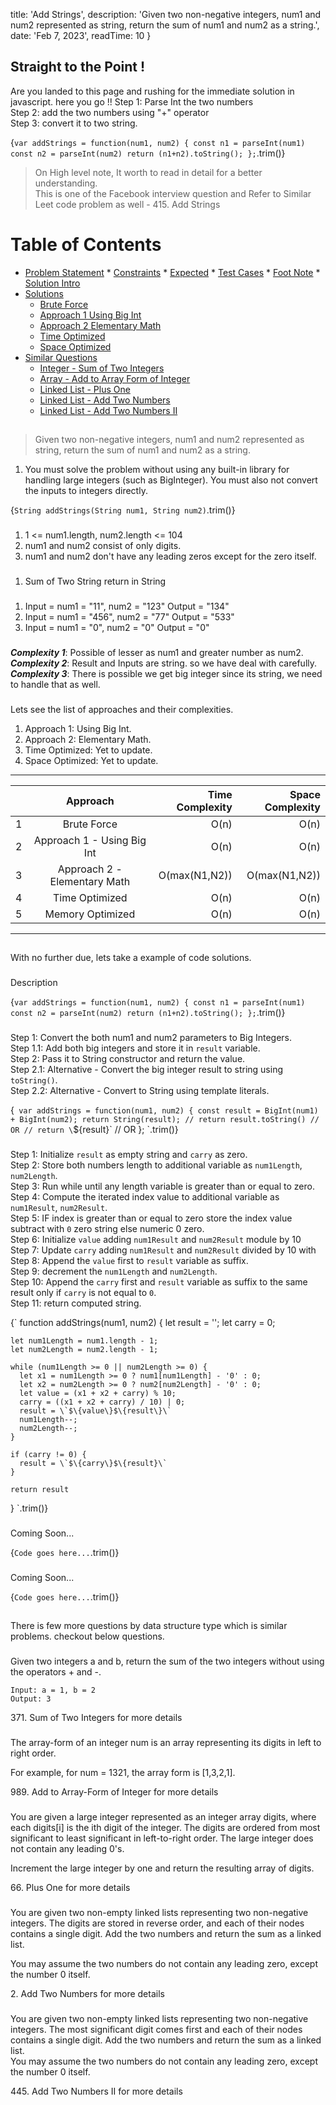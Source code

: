 
  title: 'Add Strings',
  description: 'Given two non-negative integers, num1 and num2 represented as string, return the sum of num1 and num2 as a string.',
  date: 'Feb 7, 2023',
  readTime: 10
}



## Straight to the Point !
Are you landed to this page and rushing for the immediate solution in javascript. here you go !!
Step 1: Parse Int the two numbers<br />
Step 2: add the two numbers using "+" operator<br />
Step 3: convert it to two string.<br />

<CodeBlock>{`
var addStrings = function(num1, num2) {
    const n1 = parseInt(num1)
    const n2 = parseInt(num2)
    return (n1+n2).toString();
};
`.trim()}</CodeBlock>

> On High level note, It worth to read in detail for a better understanding.  
> This is one of the Facebook interview question and Refer to Similar Leet code problem as well - <ExternalLink url="https://leetcode.com/problems/add-strings/description/">415. Add Strings</ExternalLink>

Table of Contents
=================

   * [Problem Statement](#problem-statement)
    * [Constraints](#constraints)
    * [Expected](#expected)
    * [Test Cases](#test-cases)
    * [Foot Note](#foot-note)
    * [Solution Intro](#solution-intro)
   * [Solutions](#solutions)
      * [Brute Force](#brute-force)
      * [Approach 1 Using Big Int](#approach-1-using-big-int)
      * [Approach 2 Elementary Math](#approach-1-elementary-math)
      * [Time Optimized](#time-optimized)
      * [Space Optimized](#space-optimized)
   * [Similar Questions](#other-questions)
      * [Integer - Sum of Two Integers](#integer---sum-of-two-integers)
      * [Array - Add to Array Form of Integer](#array---add-to-array-form-of-integer)
      * [Linked List - Plus One](#linked-list---plus-One)
      * [Linked List - Add Two Numbers](#linked-List---add-two-numbers)
      * [Linked List - Add Two Numbers II](#linked-list---add-two-numbers-II)

## <AnchorLink label="Problem Statement" name />
> Given two non-negative integers, num1 and num2 represented as string, return the sum of num1 and num2 as a string.
1. You must solve the problem without using any built-in library for handling large integers (such as BigInteger). You must also not convert the inputs to integers directly.

<CodeBlock>{`
String addStrings(String num1, String num2)
`.trim()}</CodeBlock>

### <AnchorLink label="Constraints" name />
1. 1 <= num1.length, num2.length <= 104
1. num1 and num2 consist of only digits.
1. num1 and num2 don't have any leading zeros except for the zero itself.

### <AnchorLink label="Expected" name />
1. Sum of Two String return in String

### <AnchorLink label="Test Cases" name />
1. Input = num1 = "11", num2 = "123" Output = "134"
1. Input = num1 = "456", num2 = "77" Output = "533"
1. Input = num1 = "0", num2 = "0" Output = "0"

### <AnchorLink label="Foot Note" name />
***Complexity 1***: Possible of lesser as num1 and greater number as num2.
***Complexity 2***: Result and Inputs are string. so we have deal with carefully.
***Complexity 3***: There is possible we get big integer since its string, we need to handle that as well. 

### <AnchorLink label="Solution Intro" name />
Lets see the list of approaches and their complexities.
1. Approach 1: Using Big Int.
1. Approach 2: Elementary Math.
1. Time Optimized: Yet to update.
1. Space Optimized: Yet to update.

- - -
|    | Approach |  Time Complexity |  Space Complexity |
|----------|:-------------:|------:|------:|
| 1 |  Brute Force | O(n) | O(n) |
| 2 |  Approach 1 - Using Big Int | O(n) | O(n) |
| 3 |  Approach 2 - Elementary Math | O(max(N1​,N2​)) | O(max(N1​,N2​)) |
| 4 | Time Optimized | O(n) | O(n) |
| 5 | Memory Optimized | O(n) | O(n) |

- - -

## <AnchorLink label="Solutions" name />
With no further due, lets take a example of code solutions.

### <AnchorLink label="Brute Force" name />
Description

<CodeBlock>{`
var addStrings = function(num1, num2) {
    const n1 = parseInt(num1)
    const n2 = parseInt(num2)
    return (n1+n2).toString();
};
`.trim()}</CodeBlock>

<BigO type="time" value="n+m" />
<BigO type="space" value="n+m" />

### <AnchorLink label="Approach 1 Using Big Int" name="approach-1-using-big-int" />
Step 1: Convert the both num1 and num2 parameters to Big Integers.<br />
Step 1.1: Add both big integers and store it in `result` variable.<br />
Step 2: Pass it to String constructor and return the value.<br />
Step 2.1: Alternative - Convert the big integer result to string using `toString()`.<br />
Step 2.2: Alternative - Convert to String using template literals.<br />

<CodeBlock>{`
var addStrings = function(num1, num2) {
    const result = BigInt(num1) + BigInt(num2);
    return String(result);
    // return result.toString() // OR
    // return \`$\{result\}\` // OR
};
`.trim()}</CodeBlock>

<BigO type="time" value="n+m" />
<BigO type="space" value="n+m" />

### <AnchorLink label="Approach 1 Elementary Math" name />
Step 1: Initialize `result` as empty string and `carry` as zero.<br />
Step 2: Store both numbers length to additional variable as `num1Length`, `num2Length`.<br />
Step 3: Run while until any length variable is greater than or equal to zero.<br />
Step 4: Compute the iterated index value to additional variable as `num1Result`, `num2Result`.<br />
Step 5: IF index is greater than or equal to zero store the index value subtract with `0` zero string else numeric 0 zero.<br />
Step 6: Initialize `value` adding `num1Result` and `num2Result` module by 10<br />
Step 7: Update `carry` adding `num1Result` and `num2Result` divided by 10 with <br />
Step 8: Append the `value` first to `result` variable as suffix.<br />
Step 9: decrement the `num1Length` and `num2Length`.<br />
Step 10: Append the `carry` first and `result` variable as suffix to the same result only if `carry` is not equal to `0`.<br />
Step 11: return computed string.<br />

<CodeBlock>{`
function addStrings(num1, num2) {
    let result = '';
    let carry = 0;
  
    let num1Length = num1.length - 1;
    let num2Length = num2.length - 1;
  
    while (num1Length >= 0 || num2Length >= 0) {
      let x1 = num1Length >= 0 ? num1[num1Length] - '0' : 0;
      let x2 = num2Length >= 0 ? num2[num2Length] - '0' : 0;
      let value = (x1 + x2 + carry) % 10;
      carry = ((x1 + x2 + carry) / 10) | 0;
      result = \`$\{value\}$\{result\}\`
      num1Length--;
      num2Length--;
    }
  
    if (carry != 0) {
      result = \`$\{carry\}$\{result}\`
    }
  
    return result
}
`.trim()}</CodeBlock>

<BigO type="time" value="max(N1​,N2​)" />
<BigO type="space" value="max(N1​,N2​)" />

### <AnchorLink label="Time Optimized" name />
Coming Soon...

<CodeBlock>{`
Code goes here...
`.trim()}</CodeBlock>

<BigO type="time" value="n+m" />
<BigO type="space" value="n+m" />

### <AnchorLink label="Space Optimized" name />
Coming Soon...

<CodeBlock>{`
Code goes here...
`.trim()}</CodeBlock>

<BigO type="time" value="n+m" />
<BigO type="space" value="n+m" />

## <AnchorLink label="Similar Questions" name />
There is few more questions by data structure type which is similar problems. checkout below questions.

### <AnchorLink label="Integer - Sum of Two Integers" name />
Given two integers a and b, return the sum of the two integers without using the operators + and -.<br />

```
Input: a = 1, b = 2
Output: 3
```

<ExternalLink url="https://leetcode.com/problems/sum-of-two-integers/description/">
  371. Sum of Two Integers
</ExternalLink> for more details

### <AnchorLink label="Array - Add to Array Form of Integer" name />
The array-form of an integer num is an array representing its digits in left to right order.<br/>

For example, for num = 1321, the array form is [1,3,2,1].

<ExternalLink url="https://leetcode.com/problems/add-to-array-form-of-integer/">
  989. Add to Array-Form of Integer
</ExternalLink> for more details

### <AnchorLink label="Linked List - Plus One" name />
You are given a large integer represented as an integer array digits, where each digits[i] is the ith digit of the integer. The digits are ordered from most significant to least significant in left-to-right order. The large integer does not contain any leading 0's.<br />

Increment the large integer by one and return the resulting array of digits.

<ExternalLink url="https://leetcode.com/problems/plus-one/description/">
  66. Plus One
</ExternalLink> for more details

### <AnchorLink label="Linked List - Add Two Numbers" name />
You are given two non-empty linked lists representing two non-negative integers. The digits are stored in reverse order, and each of their nodes contains a single digit. Add the two numbers and return the sum as a linked list.<br />

You may assume the two numbers do not contain any leading zero, except the number 0 itself. <br />

<ExternalLink url="https://leetcode.com/problems/add-two-numbers/">
  2. Add Two Numbers
</ExternalLink> for more details

### <AnchorLink label="Linked List - Add Two Numbers II" name />
You are given two non-empty linked lists representing two non-negative integers. The most significant digit comes first and each of their nodes contains a single digit. Add the two numbers and return the sum as a linked list. <br />
You may assume the two numbers do not contain any leading zero, except the number 0 itself. <br />

<ExternalLink url="https://leetcode.com/problems/add-two-numbers-ii/">
  445. Add Two Numbers II
</ExternalLink> for more details
